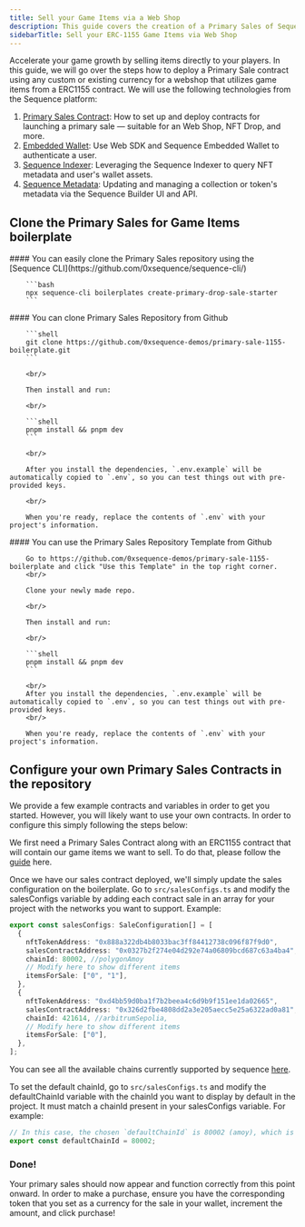 ---
title: Sell your Game Items via a Web Shop
description: This guide covers the creation of a Primary Sales of Sequence. It includes steps for create sales contract, create nft contract, create collection, wallet authentication, purchase and mint.
sidebarTitle: Sell your ERC-1155 Game Items via Web Shop
---

Accelerate your game growth by selling items directly to your players. In this guide, we will go over the steps how to deploy a Primary Sale contract using any custom or existing currency for a webshop that utilizes game items from a ERC1155 contract. We will use the following technologies from the Sequence platform:

1. [Primary Sales Contract](/solutions/builder/contracts/deploy-primary-sales-contract/): How to set up and deploy contracts for launching a primary sale — suitable for an Web Shop, NFT Drop, and more.
2. [Embedded Wallet](/solutions/wallets/developers/embedded-wallet/overview): Use Web SDK and Sequence Embedded Wallet to authenticate a user.
3. [Sequence Indexer](/solutions/indexer/overview): Leveraging the Sequence Indexer to query NFT metadata and user's wallet assets.
4. [Sequence Metadata](/solutions/builder/collections): Updating and managing a collection or token's metadata via the Sequence Builder UI and API.

## Clone the Primary Sales for Game Items boilerplate
<Tabs>
  <Tab title="Sequence CLI">
        #### You can easily clone the Primary Sales repository using the [Sequence CLI](https://github.com/0xsequence/sequence-cli/)

        ```bash
        npx sequence-cli boilerplates create-primary-drop-sale-starter
        ```
  </Tab>
  <Tab title="Github">
        #### You can clone Primary Sales Repository from Github

        ```shell
        git clone https://github.com/0xsequence-demos/primary-sale-1155-boilerplate.git
        ```

        <br/>

        Then install and run:

        <br/>

        ```shell
        pnpm install && pnpm dev
        ```

        <br/>

        After you install the dependencies, `.env.example` will be automatically copied to `.env`, so you can test things out with pre-provided keys.

        <br/>

        When you're ready, replace the contents of `.env` with your project's information.
  </Tab>
  <Tab title="Github Template">
        #### You can use the Primary Sales Repository Template from Github

        Go to https://github.com/0xsequence-demos/primary-sale-1155-boilerplate and click "Use this Template" in the top right corner.
        <br/>

        Clone your newly made repo.

        <br/>

        Then install and run:

        <br/>

        ```shell
        pnpm install && pnpm dev
        ```

        <br/>
        After you install the dependencies, `.env.example` will be automatically copied to `.env`, so you can test things out with pre-provided keys.
        <br/>

        When you're ready, replace the contents of `.env` with your project's information.
  </Tab>
</Tabs>

## Configure your own Primary Sales Contracts in the repository

We provide a few example contracts and variables in order to get you started. However, you will likely want to use your own contracts. In order to configure this simply following the steps below:

<Steps>
<Step title="Deploy a Primary Sales Contract in Sequence Builder.">

We first need a Primary Sales Contract along with an ERC1155 contract that will contain our game items we want to sell. To do that, please follow the [guide](/solutions/builder/contracts/deploy-primary-sales-contract) here.

</Step>
<Step title="Set the Sales Configurations for the project.">

Once we have our sales contract deployed, we'll simply update the sales configuration on the boilerplate. Go to `src/salesConfigs.ts` and modify the salesConfigs variable by adding each contract sale in an array for your project with the networks you want to support. Example:

```ts
export const salesConfigs: SaleConfiguration[] = [
  {
    nftTokenAddress: "0x888a322db4b8033bac3ff84412738c096f87f9d0",
    salesContractAddress: "0x0327b2f274e04d292e74a06809bcd687c63a4ba4",
    chainId: 80002, //polygonAmoy
    // Modify here to show different items
    itemsForSale: ["0", "1"],
  },
  {
    nftTokenAddress: "0xd4bb59d0ba1f7b2beea4c6d9b9f151ee1da02665",
    salesContractAddress: "0x326d2fbe4808dd2a3e205aecc5e25a6322ad0a81",
    chainId: 421614, //arbitrumSepolia,
    // Modify here to show different items
    itemsForSale: ["0"],
  },
];
```

<Note>
  You can see all the available chains currently supported by sequence <a href="https://status.sequence.info" target="_blank" rel="noopener noreferrer" style={{ fontWeight: 700 }}>here</a>.
</Note>

</Step>
<Step title="Set a default chainId for the project.">

To set the default chainId, go to `src/salesConfigs.ts` and modify the defaultChainId variable with the chainId you want to display by default in the project. It must match a chainId present in your salesConfigs variable. For example:

```ts
// In this case, the chosen `defaultChainId` is 80002 (amoy), which is present in the previously declared `salesConfigs` variable.
export const defaultChainId = 80002;
```

### Done!

Your primary sales should now appear and function correctly from this point onward. In order to make a purchase, ensure you have the corresponding token that you set as a currency for the sale in your wallet, increment the amount, and click purchase!
</Step>
</Steps>
